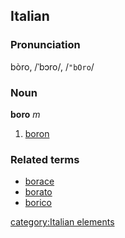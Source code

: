 ==Italian==
===Pronunciation===
bòro, /ˈbɔro/, /<tt>"bOro</tt>/
===Noun===
'''boro''' ''m''

# [[boron]]

===Related terms===
*[[borace]]
*[[borato]]
*[[borico]]
[[category:Italian elements]]